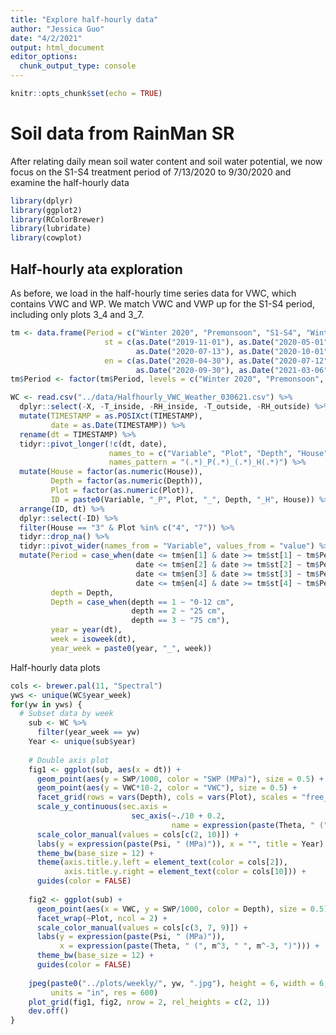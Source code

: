 ```yaml
---
title: "Explore half-hourly data"
author: "Jessica Guo"
date: "4/2/2021"
output: html_document
editor_options: 
  chunk_output_type: console
---
```


```r
knitr::opts_chunk$set(echo = TRUE)
```

# Soil data from RainMan SR

After relating daily mean soil water content and soil water potential, we now focus on the S1-S4 treatment period of 7/13/2020 to 9/30/2020 and examine the half-hourly data

```r
library(dplyr)
library(ggplot2)
library(RColorBrewer)
library(lubridate)
library(cowplot)
```

## Half-hourly ata exploration

As before, we load in the half-hourly time series data for VWC, which contains VWC and WP. We match VWC and VWP up for the S1-S4 period, including only plots 3_4 and 3_7. 

```r
tm <- data.frame(Period = c("Winter 2020", "Premonsoon", "S1-S4", "Winter 2021"),
                     st = c(as.Date("2019-11-01"), as.Date("2020-05-01"), 
                            as.Date("2020-07-13"), as.Date("2020-10-01")),
                     en = c(as.Date("2020-04-30"), as.Date("2020-07-12"),
                            as.Date("2020-09-30"), as.Date("2021-03-06")))
tm$Period <- factor(tm$Period, levels = c("Winter 2020", "Premonsoon", "S1-S4", "Winter 2021"))

WC <- read.csv("../data/Halfhourly_VWC_Weather_030621.csv") %>%
  dplyr::select(-X, -T_inside, -RH_inside, -T_outside, -RH_outside) %>%
  mutate(TIMESTAMP = as.POSIXct(TIMESTAMP),
         date = as.Date(TIMESTAMP)) %>%
  rename(dt = TIMESTAMP) %>%
  tidyr::pivot_longer(!c(dt, date), 
                      names_to = c("Variable", "Plot", "Depth", "House"), 
                      names_pattern = "(.*)_P(.*)_(.*)_H(.*)") %>%
  mutate(House = factor(as.numeric(House)),
         Depth = factor(as.numeric(Depth)),
         Plot = factor(as.numeric(Plot)),
         ID = paste0(Variable, "_P", Plot, "_", Depth, "_H", House)) %>%
  arrange(ID, dt) %>%
  dplyr::select(-ID) %>%
  filter(House == "3" & Plot %in% c("4", "7")) %>%
  tidyr::drop_na() %>%
  tidyr::pivot_wider(names_from = "Variable", values_from = "value") %>%
  mutate(Period = case_when(date <= tm$en[1] & date >= tm$st[1] ~ tm$Period[1],
                            date <= tm$en[2] & date >= tm$st[2] ~ tm$Period[2],
                            date <= tm$en[3] & date >= tm$st[3] ~ tm$Period[3],
                            date <= tm$en[4] & date >= tm$st[4] ~ tm$Period[4]),
         depth = Depth,
         Depth = case_when(depth == 1 ~ "0-12 cm",
                           depth == 2 ~ "25 cm",
                           depth == 3 ~ "75 cm"),
         year = year(dt),
         week = isoweek(dt),
         year_week = paste0(year, "_", week))

```

Half-hourly data plots
```r
cols <- brewer.pal(11, "Spectral")
yws <- unique(WC$year_week)
for(yw in yws) {
  # Subset data by week
    sub <- WC %>%
      filter(year_week == yw)
    Year <- unique(sub$year)
    
    # Double axis plot
    fig1 <- ggplot(sub, aes(x = dt)) +
      geom_point(aes(y = SWP/1000, color = "SWP (MPa)"), size = 0.5) +
      geom_point(aes(y = VWC*10-2, color = "VWC"), size = 0.5) +
      facet_grid(rows = vars(Depth), cols = vars(Plot), scales = "free_y") +
      scale_y_continuous(sec.axis = 
                           sec_axis(~./10 + 0.2,
                                    name = expression(paste(Theta, " (", m^3, " ", m^-3, ")")))) +
      scale_color_manual(values = cols[c(2, 10)]) +
      labs(y = expression(paste(Psi, " (MPa)")), x = "", title = Year) +
      theme_bw(base_size = 12) +
      theme(axis.title.y.left = element_text(color = cols[2]),
            axis.title.y.right = element_text(color = cols[10])) +
      guides(color = FALSE)
    
    fig2 <- ggplot(sub) +
      geom_point(aes(x = VWC, y = SWP/1000, color = Depth), size = 0.5) +
      facet_wrap(~Plot, ncol = 2) +
      scale_color_manual(values = cols[c(3, 7, 9)]) +
      labs(y = expression(paste(Psi, " (MPa)")), 
           x = expression(paste(Theta, " (", m^3, " ", m^-3, ")"))) +
      theme_bw(base_size = 12) +
      guides(color = FALSE)
    
    jpeg(paste0("../plots/weekly/", yw, ".jpg"), height = 6, width = 6, 
         units = "in", res = 600)
    plot_grid(fig1, fig2, nrow = 2, rel_heights = c(2, 1))
    dev.off()
}
```